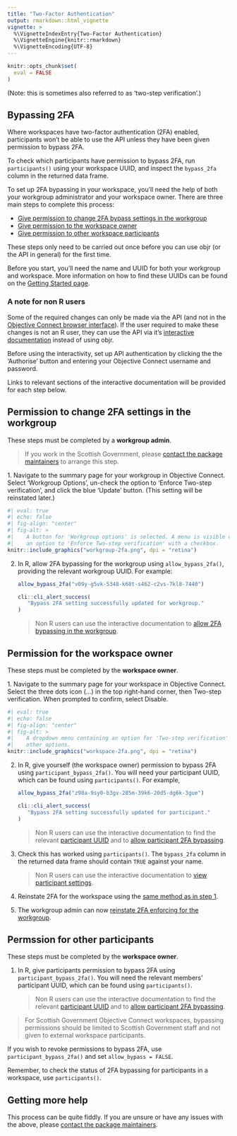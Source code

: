 ```yaml
---
title: "Two-Factor Authentication"
output: rmarkdown::html_vignette
vignette: >
  %\VignetteIndexEntry{Two-Factor Authentication}
  %\VignetteEngine{knitr::rmarkdown}
  %\VignetteEncoding{UTF-8}
---
```


```r
knitr::opts_chunk$set(
  eval = FALSE
)
```

(Note: this is sometimes also referred to as 'two-step verification'.)

## Bypassing 2FA

Where workspaces have two-factor authentication (2FA) enabled, participants won't be able to use the API unless they have been given permission to bypass 2FA.

To check which participants have permission to bypass 2FA, run `participants()` using your workspace UUID, and inspect the `bypass_2fa` column in the returned data frame. 

To set up 2FA bypassing in your workspace, you'll need the help of both your workgroup administrator and your workspace owner. There are three main steps to complete this process:

* [Give permission to change 2FA bypass settings in the workgroup](#workgroup)
* [Give permission to the workspace owner](#workspace-owner)
* [Give permission to other workspace participants](#participants)

These steps only need to be carried out once before you can use objr (or the API in general) for the first time.

Before you start, you'll need the name and UUID for both your workgroup and workspace. More information on how to find these UUIDs can be found on the [Getting Started page](https://scotgovanalysis.github.io/objr/articles/objr.html#universally-unique-identifiers).


### A note for non R users

Some of the required changes can only be made via the API (and not in the [Objective Connect browser interface](https://secure.objectiveconnect.co.uk/login)). If the user required to make these changes is not an R user, they can use the API via it's [interactive documentation](https://secure.objectiveconnect.co.uk/publicapi/1/swagger-ui/index.html) instead of using objr.

Before using the interactivity, set up API authentication by clicking the the 'Authorise' button and entering your Objective Connect username and password.

Links to relevant sections of the interactive documentation will be provided for each step below.


## Permission to change 2FA settings in the workgroup {#workgroup}

These steps must be completed by a **workgroup admin**.

> If you work in the Scottish Government, please [contact the package maintainers](https://scotgovanalysis.github.io/objr/authors.html#authors) to arrange this step.

<a name = "workgroup-1">
1. Navigate to the summary page for your workgroup in Objective Connect. Select 'Workgroup Options', un-check the option to 'Enforce Two-step verification', and click the blue 'Update' button. (This setting will be reinstated later.)
</a>

```r
#| eval: true
#| echo: false
#| fig-align: "center"
#| fig-alt: >
#|    A button for 'Workgroup options' is selected. A menu is visible containing
#|    an option to 'Enforce Two-step verification' with a checkbox.
knitr::include_graphics("workgroup-2fa.png", dpi = "retina")
```

2. In R, allow 2FA bypassing for the workgroup using `allow_bypass_2fa()`, providing the relevant workgroup UUID. For example:

   ```r
   allow_bypass_2fa("v09y-g5vk-5348-k68t-s462-c2vs-7kl8-7440")
   ```

   ```r
   cli::cli_alert_success(
      "Bypass 2FA setting successfully updated for workgroup."
   )
   ```

   > Non R users can use the interactive documentation to [allow 2FA bypassing in the workgroup](https://secure.objectiveconnect.co.uk/publicapi/1/swagger-ui/index.html#/Workgroups/setWorkgroupMfaBypassAllowed).


## Permission for the workspace owner {#workspace-owner}

These steps must be completed by the **workspace owner**.

<a name = "workspace-1">
1. Navigate to the summary page for your workspace in Objective Connect. Select the three dots icon (...) in the top right-hand corner, then Two-step verification. When prompted to confirm, select Disable.
</a>

```r
#| eval: true
#| echo: false
#| fig-align: "center"
#| fig-alt: >
#|    A dropdown menu containing an option for 'Two-step verification' among 
#|    other options.
knitr::include_graphics("workspace-2fa.png", dpi = "retina")
```
   
2. In R, give yourself (the workspace owner) permission to bypass 2FA using `participant_bypass_2fa()`. You will need your participant UUID, which can be found using `participants()`. For example,

   ```r
   allow_bypass_2fa("z98a-9sy0-b3gv-285m-39k6-20d5-dg6k-3gue")
   ```

   ```r
   cli::cli_alert_success(
      "Bypass 2FA setting successfully updated for participant."
   )
   ```

   > Non R users can use the interactive documentation to find the relevant [participant UUID](https://secure.objectiveconnect.co.uk/publicapi/1/swagger-ui/index.html#/Participants/getParticipant) and to [allow participant 2FA bypassing](https://secure.objectiveconnect.co.uk/publicapi/1/swagger-ui/index.html#/Participants/setParticipantBypassMfa).

3. Check this has worked using `participants()`. The `bypass_2fa` column in the returned data frame should contain `TRUE` against your name.

   > Non R users can use the interactive documentation to [view participant settings](https://secure.objectiveconnect.co.uk/publicapi/1/swagger-ui/index.html#/Participants/getParticipant).

4. Reinstate 2FA for the workspace using the [same method as in step 1](#workspace-1).

5. The workgroup admin can now [reinstate 2FA enforcing for the workgroup](#workgroup-1).


## Permssion for other participants {#participants}

These steps must be completed by the **workspace owner**.

1. In R, give participants permission to bypass 2FA using `participant_bypass_2fa()`. You will need the relevant members' participant UUID, which can be found using `participants()`.

   > Non R users can use the interactive documentation to find the relevant [participant UUID](https://secure.objectiveconnect.co.uk/publicapi/1/swagger-ui/index.html#/Participants/getParticipant) and to [allow participant 2FA bypassing](https://secure.objectiveconnect.co.uk/publicapi/1/swagger-ui/index.html#/Participants/setParticipantBypassMfa).

> For Scottish Government Objective Connect workspaces, bypassing permissions should be limited to Scottish Government staff and not given to external workspace participants.

If you wish to revoke permissions to bypass 2FA, use `participant_bypass_2fa()` and set `allow_bypass = FALSE`.

Remember, to check the status of 2FA bypassing for participants in a workspace, use `participants()`.


## Getting more help

This process can be quite fiddly. If you are unsure or have any issues with the above, please [contact the package maintainers](https://scotgovanalysis.github.io/objr/authors.html#authors).
